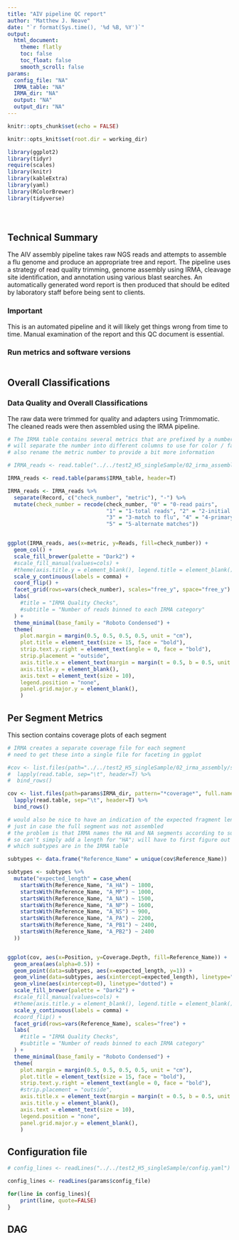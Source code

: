 ```yaml
---
title: "AIV pipeline QC report"
author: "Matthew J. Neave"
date: "`r format(Sys.time(), '%d %B, %Y')`"
output: 
  html_document:
    theme: flatly
    toc: false
    toc_float: false
    smooth_scroll: false
params:
  config_file: "NA"
  IRMA_table: "NA"
  IRMA_dir: "NA"
  output: "NA"
  output_dir: "NA"
---
```


<!-- set-up code including library loading here -->

```r
knitr::opts_chunk$set(echo = FALSE)

knitr::opts_knit$set(root.dir = working_dir)

library(ggplot2)
library(tidyr)
require(scales)
library(knitr)
library(kableExtra)
library(yaml)
library(RColorBrewer)
library(tidyverse)

```


<!-- functions for plotting, tables, etc. should go here -->

```r


```

```r


```


<!-- report layout goes here -->

# {.tabset .tabset-fade}

## Technical Summary

The AIV assembly pipeline takes raw NGS reads and attempts to assemble a flu genome and produce an appropriate tree and report. The pipeline uses a strategy of read quality trimming, genome assembly using IRMA, cleavage site identification, and annotation using various blast searches. An automatically generated word report is then produced that should be edited by laboratory staff before being sent to clients.


### Important 

This is an automated pipeline and it will likely get things wrong from time to time. Manual examination of the report and this QC document is essential.


### Run metrics and software versions

```r


```

## Overall Classifications

### Data Quality and Overall Classifications

The raw data were trimmed for quality and adapters using Trimmomatic. The cleaned reads were then assembled using the IRMA pipeline.


```r

# The IRMA table contains several metrics that are prefixed by a number
# will separate the number into different columns to use for color / facets
# also rename the metric number to provide a bit more information

# IRMA_reads <- read.table("../../test2_H5_singleSample/02_irma_assembly/s21-02023-01/irma_output/tables/READ_COUNTS.txt", header=T)

IRMA_reads <- read.table(params$IRMA_table, header=T)

IRMA_reads <- IRMA_reads %>%
  separate(Record, c("check_number", "metric"), "-") %>%
  mutate(check_number = recode(check_number, "0" = "0-read pairs", 
                               "1" = "1-total reads", "2" = "2-initial QC",
                               "3" = "3-match to flu", "4" = "4-primary assembly",
                               "5" = "5-alternate matches"))


ggplot(IRMA_reads, aes(x=metric, y=Reads, fill=check_number)) +
  geom_col() +
  scale_fill_brewer(palette = "Dark2") +
  #scale_fill_manual(values=cols) +
  #theme(axis.title.y = element_blank(), legend.title = element_blank()) +
  scale_y_continuous(labels = comma) +
  coord_flip() +
  facet_grid(rows=vars(check_number), scales="free_y", space="free_y") +
  labs(
    #title = "IRMA Quality Checks",
    #subtitle = "Number of reads binned to each IRMA category"
  ) +
  theme_minimal(base_family = "Roboto Condensed") +
  theme(
    plot.margin = margin(0.5, 0.5, 0.5, 0.5, unit = "cm"),
    plot.title = element_text(size = 15, face = "bold"),
    strip.text.y.right = element_text(angle = 0, face = "bold"),
    strip.placement = "outside",
    axis.title.x = element_text(margin = margin(t = 0.5, b = 0.5, unit = "cm")),
    axis.title.y = element_blank(),
    axis.text = element_text(size = 10),
    legend.position = "none",
    panel.grid.major.y = element_blank(),
    )


```


## Per Segment Metrics

This section contains coverage plots of each segment 

```r
# IRMA creates a separate coverage file for each segment
# need to get these into a single file for faceting in ggplot

#cov <- list.files(path="../../test2_H5_singleSample/02_irma_assembly/s21-02023-01/irma_output/tables/", pattern="*coverage*", full.names=T) %>%
#  lapply(read.table, sep="\t", header=T) %>%
#  bind_rows()

cov <- list.files(path=params$IRMA_dir, pattern="*coverage*", full.names=T) %>%
  lapply(read.table, sep="\t", header=T) %>%
  bind_rows()

# would also be nice to have an indication of the expected fragment length
# just in case the full segment was not assembled
# the problem is that IRMA names the HA and NA segments according to subtype
# so can't simply add a length for "HA"; will have to first figure out
# which subtypes are in the IRMA table

subtypes <- data.frame("Reference_Name" = unique(cov$Reference_Name))

subtypes <- subtypes %>%
  mutate("expected_length" = case_when(
    startsWith(Reference_Name, "A_HA") ~ 1800,
    startsWith(Reference_Name, "A_MP") ~ 1000,
    startsWith(Reference_Name, "A_NA") ~ 1500,
    startsWith(Reference_Name, "A_NP") ~ 1600,
    startsWith(Reference_Name, "A_NS") ~ 900,
    startsWith(Reference_Name, "A_PA") ~ 2200,
    startsWith(Reference_Name, "A_PB1") ~ 2400,
    startsWith(Reference_Name, "A_PB2") ~ 2400
  ))


ggplot(cov, aes(x=Position, y=Coverage.Depth, fill=Reference_Name)) +
  geom_area(aes(alpha=0.5)) +
  geom_point(data=subtypes, aes(x=expected_length, y=1)) +
  geom_vline(data=subtypes, aes(xintercept=expected_length), linetype="dotted") +
  geom_vline(aes(xintercept=0), linetype="dotted") +
  scale_fill_brewer(palette = "Dark2") +
  #scale_fill_manual(values=cols) +
  #theme(axis.title.y = element_blank(), legend.title = element_blank()) +
  scale_y_continuous(labels = comma) +
  #coord_flip() +
  facet_grid(rows=vars(Reference_Name), scales="free") +
  labs(
    #title = "IRMA Quality Checks",
    #subtitle = "Number of reads binned to each IRMA category"
  ) +
  theme_minimal(base_family = "Roboto Condensed") +
  theme(
    plot.margin = margin(0.5, 0.5, 0.5, 0.5, unit = "cm"),
    plot.title = element_text(size = 15, face = "bold"),
    strip.text.y.right = element_text(angle = 0, face = "bold"),
    #strip.placement = "outside",
    axis.title.x = element_text(margin = margin(t = 0.5, b = 0.5, unit = "cm")),
    axis.title.y = element_blank(),
    axis.text = element_text(size = 10),
    legend.position = "none",
    panel.grid.major.y = element_blank(),
    )


```




## Configuration file

```r

# config_lines <- readLines("../../test2_H5_singleSample/config.yaml")

config_lines <- readLines(params$config_file)

for(line in config_lines){
    print(line, quote=FALSE)
}

```

## DAG


